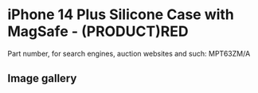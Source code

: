 
# iPhone 14 Plus Silicone Case with MagSafe - (PRODUCT)RED

Part number, for search engines, auction websites and such: MPT63ZM/A

## Image gallery

<div style={{ width: "768px" }}>
  <GalleryComponent
    images={[
      {
        original: "/everysource/MPT63.png",
        thumbnail: "/everypreview/MPT63.png",
      },
      {
        original: "/everysource/MPT63_AV1.png",
        thumbnail: "/everypreview/MPT63_AV1.png",
      },
      {
        original: "/everysource/MPT63_AV2.png",
        thumbnail: "/everypreview/MPT63_AV2.png",
      },
      {
        original: "/everysource/MPT63_AV3.png",
        thumbnail: "/everypreview/MPT63_AV3.png",
      },
      {
        original: "/everysource/MPT63_AV4.png",
        thumbnail: "/everypreview/MPT63_AV4.png",
      },
      {
        original: "/everysource/MPT63_AV5.png",
        thumbnail: "/everypreview/MPT63_AV5.png",
      }
    ]}
  />
</div>